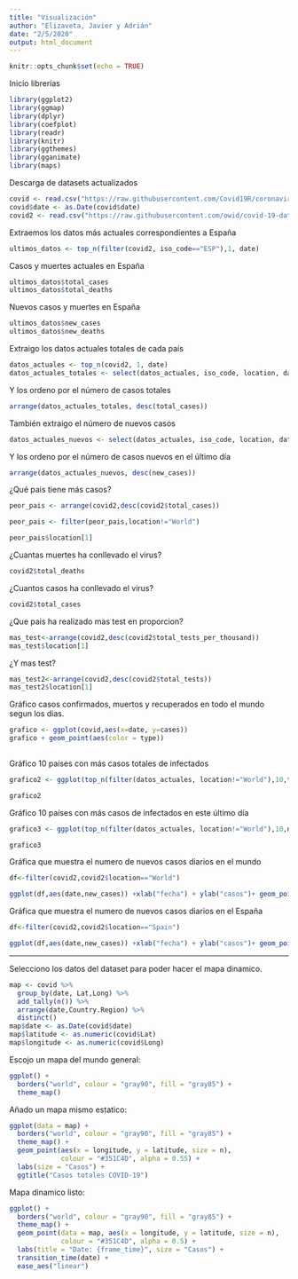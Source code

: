 ---
title: "Visualización"
author: "Elizaveta, Javier y Adrián"
date: "2/5/2020"
output: html_document
---

```{r setup, include=FALSE}
knitr::opts_chunk$set(echo = TRUE)
```

Inicio librerías

```{r, warning=FALSE}
library(ggplot2)
library(ggmap)
library(dplyr)
library(coefplot)
library(readr)
library(knitr)
library(ggthemes)
library(gganimate)
library(maps)
```

Descarga de datasets actualizados

```{r, warning=FALSE}
covid <- read.csv("https://raw.githubusercontent.com/Covid19R/coronavirus/master/csv/coronavirus.csv", stringsAsFactors = FALSE)
covid$date <- as.Date(covid$date)
covid2 <- read.csv("https://raw.githubusercontent.com/owid/covid-19-data/7d57bf19c5ec110069e81e1ec145b6b8d61219fa/public/data/owid-covid-data.csv")
```

Extraemos los datos más actuales correspondientes a España

```{r}
ultimos_datos <- top_n(filter(covid2, iso_code=="ESP"),1, date)
```

Casos y muertes actuales en España

```{r}
ultimos_datos$total_cases
ultimos_datos$total_deaths
```

Nuevos casos y muertes en España

```{r}
ultimos_datos$new_cases
ultimos_datos$new_deaths
```

Extraigo los datos actuales totales de cada país

```{r}
datos_actuales <- top_n(covid2, 1, date)
datos_actuales_totales <- select(datos_actuales, iso_code, location, date, total_cases, total_deaths)
```

Y los ordeno por el número de casos totales

```{r}
arrange(datos_actuales_totales, desc(total_cases))
```

También extraigo el número de nuevos casos

```{r}
datos_actuales_nuevos <- select(datos_actuales, iso_code, location, date, new_cases, new_deaths)
```

Y los ordeno por el número de casos nuevos en el último día

```{r}
arrange(datos_actuales_nuevos, desc(new_cases))
```


¿Qué pais tiene más casos?

```{r}
peor_pais <- arrange(covid2,desc(covid2$total_cases))

peor_pais <- filter(peor_pais,location!="World")

peor_pais$location[1]
```


¿Cuantas muertes ha conllevado el virus?

```{r}
covid2$total_deaths
```

¿Cuantos casos ha conllevado el virus?

```{r}
covid2$total_cases
```


¿Que pais ha realizado mas test en proporcion?


```{r}
mas_test<-arrange(covid2,desc(covid2$total_tests_per_thousand))
mas_test$location[1]
```

¿Y mas test?

```{r}
mas_test2<-arrange(covid2,desc(covid2$total_tests))
mas_test2$location[1]
```



Gráfico casos confirmados, muertos y recuperados en todo el mundo segun los dias.

```{r,eval=TRUE}
grafico <- ggplot(covid,aes(x=date, y=cases))
grafico + geom_point(aes(color = type))
            
```

Gráfico 10 países con más casos totales de infectados

```{r}
grafico2 <- ggplot(top_n(filter(datos_actuales, location!="World"),10,total_cases), aes(x=iso_code, y=total_cases)) + geom_col(aes(fill=iso_code)) + ggtitle("Top 10 países con más casos totales de COVID-19") + theme(plot.title=element_text(color="blue", face="bold")) + labs(x="Países", y="Casos Totales") + theme(axis.title.x = element_text(color="blue"), axis.title.y = element_text(color="blue")) + scale_fill_discrete(guide = guide_legend(title = "Países", keywidth = 2))

grafico2
```

Gráfico 10 países con más casos de infectados en este último día

```{r}
grafico3 <- ggplot(top_n(filter(datos_actuales, location!="World"),10,new_cases), aes(x=iso_code, y=new_cases)) + geom_col(aes(fill=iso_code)) + ggtitle("Top 10 países con nuevos casos de COVID-19") + theme(plot.title=element_text(color="blue", face="bold")) + labs(x="Países", y="Nuevos Casos") + theme(axis.title.x = element_text(color="blue"), axis.title.y = element_text(color="blue")) + scale_fill_discrete(guide = guide_legend(title = "Países", keywidth = 2))

grafico3
```



Gráfica que muestra el numero de nuevos casos diarios en el mundo

```{r}



df<-filter(covid2,covid2$location=="World")

ggplot(df,aes(date,new_cases)) +xlab("fecha") + ylab("casos")+ geom_point(aes(color=new_cases))+  theme_minimal() 

```



Gráfica que muestra el numero de nuevos casos diarios en el España

```{r}




df<-filter(covid2,covid2$location=="Spain")

ggplot(df,aes(date,new_cases)) +xlab("fecha") + ylab("casos")+ geom_point(aes(color=new_cases))+  theme_minimal() 

```






********************************
Selecciono los datos del dataset para poder hacer el mapa dinamico.

```{r}

map <- covid %>%
  group_by(date, Lat,Long) %>%
  add_tally(n()) %>%
  arrange(date,Country.Region) %>%
  distinct()
map$date <- as.Date(covid$date)
map$latitude <- as.numeric(covid$Lat) 
map$longitude <- as.numeric(covid$Long) 
```
Escojo un mapa del mundo general: 
```{r}
ggplot() +
  borders("world", colour = "gray90", fill = "gray85") +
  theme_map()
  ```

Añado un mapa mismo estatico: 

```{r}
ggplot(data = map) +
  borders("world", colour = "gray90", fill = "gray85") +
  theme_map() + 
  geom_point(aes(x = longitude, y = latitude, size = n), 
             colour = "#351C4D", alpha = 0.55) +
  labs(size = "Casos") +
  ggtitle("Casos totales COVID-19") 

```
Mapa dinamico listo: 
```{r}

ggplot() +
  borders("world", colour = "gray90", fill = "gray85") +
  theme_map() + 
  geom_point(data = map, aes(x = longitude, y = latitude, size = n), 
             colour = "#351C4D", alpha = 0.5) +
  labs(title = "Date: {frame_time}", size = "Casos") +
  transition_time(date) +
  ease_aes("linear")

```

